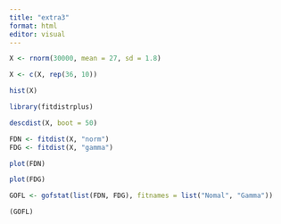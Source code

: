 ```yaml
---
title: "extra3"
format: html
editor: visual
---
```


```r
X <- rnorm(30000, mean = 27, sd = 1.8)
```

```r
X <- c(X, rep(36, 10))
```

```r
hist(X)
```

```r
library(fitdistrplus)
```

```r
descdist(X, boot = 50)
```
```r
FDN <- fitdist(X, "norm")
FDG <- fitdist(X, "gamma")
```

```r
plot(FDN)
```
```r
plot(FDG)
```

```r
GOFL <- gofstat(list(FDN, FDG), fitnames = list("Nomal", "Gamma"))
```

```r
(GOFL)
```

